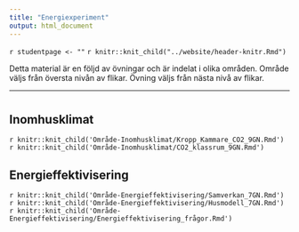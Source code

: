 ```yaml
---
title: "Energiexperiment"
output: html_document
---
```


`r studentpage <- ""`
`r knitr::knit_child("../website/header-knitr.Rmd")`

Detta material är en följd av övningar och är indelat i olika områden. Område väljs från översta nivån av flikar. Övning väljs från nästa nivå av flikar. 

***

# {.tabset .tabset-fade}

## Inomhusklimat {.tabset .tabset-fade}

`r knitr::knit_child('Område-Inomhusklimat/Kropp_Kammare_CO2_9GN.Rmd')`
`r knitr::knit_child('Område-Inomhusklimat/CO2_klassrum_9GN.Rmd')`



## Energieffektivisering {.tabset .tabset-fade}


`r knitr::knit_child('Område-Energieffektivisering/Samverkan_7GN.Rmd')`
`r knitr::knit_child('Område-Energieffektivisering/Husmodell_7GN.Rmd')`
`r knitr::knit_child('Område-Energieffektivisering/Energieffektivisering_frågor.Rmd')`